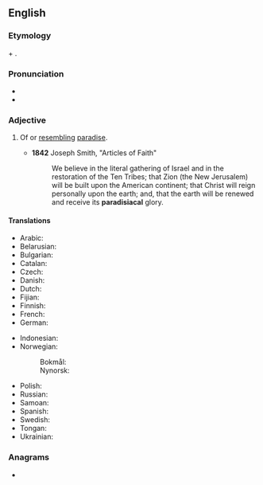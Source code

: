 ==English==

===Etymology===
{{lbor|en|la|paradīsiacus}} + {{af|en|-al}}.

===Pronunciation===
* {{IPA|en|/pæɹədɪˈsaɪəkəl/}}
* {{rhymes|en|aɪəkəl|s=6}}

===Adjective===
{{en-adj}}

# Of or [[resembling]] [[paradise]].
#: {{syn|en|paradisiac}}
#: {{hypo|en|Edenic}}
#* '''1842''' Joseph Smith, "Articles of Faith"
#*: We believe in the literal gathering of Israel and in the restoration of the Ten Tribes; that Zion (the New Jerusalem) will be built upon the American continent; that Christ will reign personally upon the earth; and, that the earth will be renewed and receive its '''paradisiacal''' glory.

====Translations====
{{trans-top|resembling paradise}}
* Arabic: {{t|ar|فِرْدَوْسِى}}
* Belarusian: {{t-needed|be}}
* Bulgarian: {{t+|bg|райски}}
* Catalan: {{t+|ca|paradisíac}}
* Czech: {{t+|cs|rajský|m}}
* Danish: {{t|da|paradisisk}}
* Dutch: {{t+|nl|paradijselijk}}
* Fijian: {{t|fj|vakaparataisi}}
* Finnish: {{t-needed|fi}}
* French: {{t+|fr|paradisiaque}}
* German: {{t+|de|paradiesisch}}
{{trans-mid}}
* Indonesian: {{t|id|bersifat sorga}}
* Norwegian:
*: Bokmål: {{t|nb|paradisisk}}
*: Nynorsk: {{t|nn|paradisisk}}
* Polish: {{t+|pl|rajski}}
* Russian: {{t+|ru|ра́йский}}
* Samoan: {{t|sm|faaparataiso}}
* Spanish: {{t+|es|paradisíaco}}
* Swedish: {{t|sv|paradisisk}}
* Tongan: {{t|to|fakapalataisi}}
* Ukrainian: {{t|uk|ра́йський}}
{{trans-bottom}}

===Anagrams===
* {{anagrams|en|a=aaaacdiilprs|paradisaical}}